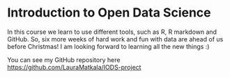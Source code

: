 
# Introduction to Open Data Science

In this course we learn to use different tools, such as R, R markdown and GitHub. So, six more weeks of hard work and fun with data are ahead of us before Christmas!  I am looking forward to learning all the new things :)


You can see my GitHub repository here <https://github.com/LauraMatkala/IODS-project>

